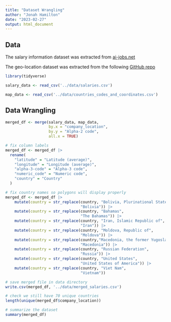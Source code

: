 ```yaml
---
title: "Dataset Wrangling"
author: "Jonah Hamilton"
date: "2023-02-27"
output: html_document
---
```


## Data

The salary information dataset was extracted from [ai-jobs.net](https://ai-jobs.net/salaries/download/)

The geo-location dataset was extracted from the following [GitHub repo](https://gist.github.com/tadast/8827699)

```r
library(tidyverse)

salary_data <- read_csv('../data/salaries.csv')

map_data <- read_csv('../data/countries_codes_and_coordinates.csv')

```

## Data Wrangling

```r

merged_df <- merge(salary_data, map_data, 
                   by.x = "company_location",
                   by.y = "Alpha-2 code",
                   all.x = TRUE)

# fix column labels
merged_df <- merged_df |>
  rename(
    "latitude" = "Latitude (average)",
    "longitude" = "Longitude (average)",
    "alpha-3-code" = "Alpha-3 code",
    "numeric_code" = "Numeric code",
    "country" = "Country"
  )

# fix country names so polygons will display properly
merged_df <- merged_df |>
    mutate(country = str_replace(country, "Bolivia, Plurinational State of",
                                 "Bolivia")) |>
    mutate(country = str_replace(country, "Bahamas",
                                 "The Bahamas")) |>
    mutate(country = str_replace(country, "Iran, Islamic Republic of",
                                 "Iran")) |>
    mutate(country = str_replace(country, "Moldova, Republic of",
                                 "Moldova")) |>
    mutate(country = str_replace(country,"Macedonia, the former Yugoslav Republic of",
                                 "Macedonia")) |>
    mutate(country = str_replace(country, "Russian Federation",
                                 "Russia")) |>
    mutate(country = str_replace(country, "United States",
                                 "United States of America")) |>
    mutate(country = str_replace(country, "Viet Nam",
                                 "Vietnam"))

# save merged file in data directory
write.csv(merged_df, '../data/merged_salaries.csv')

# check we still have 70 unique countries
length(unique(merged_df$company_location))

# summarize the dataset
summary(merged_df)


```
